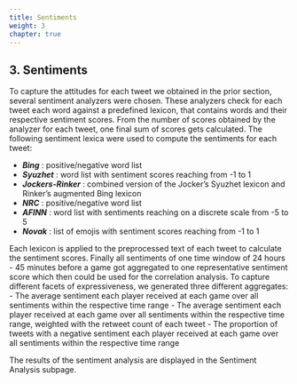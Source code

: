 ```yaml
---
title: Sentiments
weight: 3
chapter: true
---
```


<style>#chapter p {
text-align: justify} #chapter h3 {
text-align: left}
</style>

## 3. Sentiments
To capture the attitudes for each tweet we obtained in the prior section, several sentiment analyzers were chosen. These analyzers check for each tweet each word against a predefined lexicon, that contains words and their respective sentiment scores. From the number of scores obtained by the analyzer for each tweet, one final sum of scores gets calculated.
The following sentiment lexica were used to compute the sentiments for each tweet: 

- **_Bing_** : positive/negative word list 
- **_Syuzhet_** : word list with sentiment scores reaching from -1 to 1 
- **_Jockers-Rinker_** : combined version of the Jocker's Syuzhet lexicon and Rinker's augmented Bing lexicon 
- **_NRC_** : positive/negative word list 
- **_AFINN_** : word list with sentiments reaching on a discrete scale from -5 to 5 
- **_Novak_** : list of emojis with sentiment scores reaching from -1 to 1

Each lexicon is applied to the preprocessed text of each tweet to calculate the sentiment scores. Finally all sentiments of one time window of 24 hours - 45 minutes before a game got aggregated to one representative sentiment score which then could be used for the correlation analysis. To capture different facets of expressiveness, we generated three different aggregates:
- The average sentiment each player received at each game over all sentiments within the respective time range
- The average sentiment each player received at each game over all sentiments within the respective time range, weighted with the retweet count of each tweet
- The proportion of tweets with a negative sentiment each player received at each game over all sentiments within the respective time range

The results of the sentiment analysis are displayed in the Sentiment Analysis subpage.
